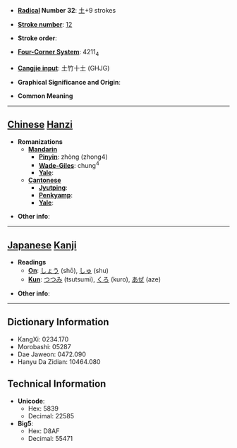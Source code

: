 * '''[[Wiktionary:Chinese radical index| Radical]] Number 32''': [[Wiktionary:Chinese radical index 土|土]]+9 strokes

* '''[[Wiktionary:Chinese total strokes index|Stroke number]]''': [[Wiktionary:Chinese total strokes index 12|12]]

* '''Stroke order''': 

* '''[[Wiktionary:Chinese four corner index|Four-Corner System]]''': 4211<sub>4</sub>

* '''[[Wiktionary:Chinese Cangjie index|Cangjie input]]''': 土竹十土 (GHJG)

* '''Graphical Significance and Origin''': 

* '''Common Meaning'''

----

== [[Chinese]] [[Hanzi]] ==

* '''Romanizations'''
** '''[[Mandarin]]'''
*** '''[[Pinyin]]''': zhòng (zhong4)
*** '''[[Wade-Giles]]''': chung<sup>4</sup>
*** '''[[Yale]]''': 
** '''[[Cantonese]]'''
*** '''[[Jyutping]]''':
*** '''[[Penkyamp]]''': 
*** '''[[Yale]]''': 

* '''Other info''': 

----

== [[Japanese]] [[Kanji]] ==

* '''Readings'''
** '''[[On]]''': [[しょう]] (shō), [[しゅ]] (shu)
** '''[[Kun]]''': [[つつみ]] (tsutsumi), [[くろ]] (kuro), [[あぜ]] (aze)

* '''Other info''':  

----

== Dictionary Information ==

* KangXi: 0234.170
* Morobashi: 05287
* Dae Jaweon: 0472.090
* Hanyu Da Zidian: 10464.080

== Technical Information ==

* '''Unicode''':
** Hex: 5839
** Decimal: 22585
* '''Big5''':
** Hex: D8AF
** Decimal: 55471